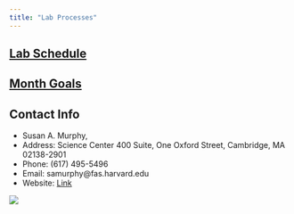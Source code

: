 ```yaml
---
title: "Lab Processes"
---
```



## [Lab Schedule]()


## [Month Goals]()


## Contact Info

- Susan A. Murphy, 
- Address: Science Center 400 Suite, One Oxford Street, Cambridge, MA 02138-2901 
- Phone: (617) 495-5496 
- Email: samurphy@fas.harvard.edu
- Website: [Link](https://dl.dropboxusercontent.com/u/16868661/index.html)

![](SRLLLogo.jpg)

